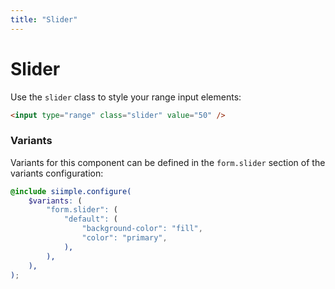 ```yaml
---
title: "Slider"
--- 
```


# Slider

Use the `slider` class to style your range input elements:

```html live=true
<input type="range" class="slider" value="50" />
```


### Variants

Variants for this component can be defined in the `form.slider` section of the variants configuration:

```scss
@include siimple.configure(
    $variants: (
        "form.slider": (
            "default": (
                "background-color": "fill",
                "color": "primary",
            ),
        ),
    ),
);
```
